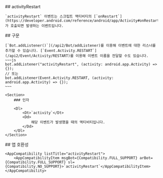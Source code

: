 
<Section>
    ## activityRestart

    `activityRestart` 이벤트는 스크립트 액티비티의 [`onRestart`](https://developer.android.com/reference/android/app/Activity#onRestart())가 호출되면 발생하는 이벤트입니다.
</Section>
<Section>
    ## 구문

    [`Bot.addListener()`](/api2/Bot/addListener)를 이용해 이벤트에 대한 리스너를 추가할 수 있습니다. [`Event.Activity.RESTART`](/api2/Event/Activity/RESTART)를 이용해 이벤트 이름을 전달할 수도 있습니다.
    ~~~js
    bot.addListener("activityRestart", (activity: android.app.Activity) => {});
    // 또는
    bot.addListener(Event.Activity.RESTART, (activity: android.app.Activity) => {});
    ~~~

    <Section>
        ### 인자

        <Dl>
            <Dt>`activity`</Dt>
            <Dd>
                해당 이벤트가 발생했을 때의 액티비티입니다.
            </Dd>
        </Dl>
    </Section>
</Section>
<Section>
    ## 앱 호환성

    <AppCompatibility listTitle="activityRestart">
        <AppCompatibilityItem msgBot={Compatibility.FULL_SUPPORT} arBot={Compatibility.FULL_SUPPORT} sl={Compatibility.NO_SUPPORT}>`activityRestart`</AppCompatibilityItem>
    </AppCompatibility>
</Section>